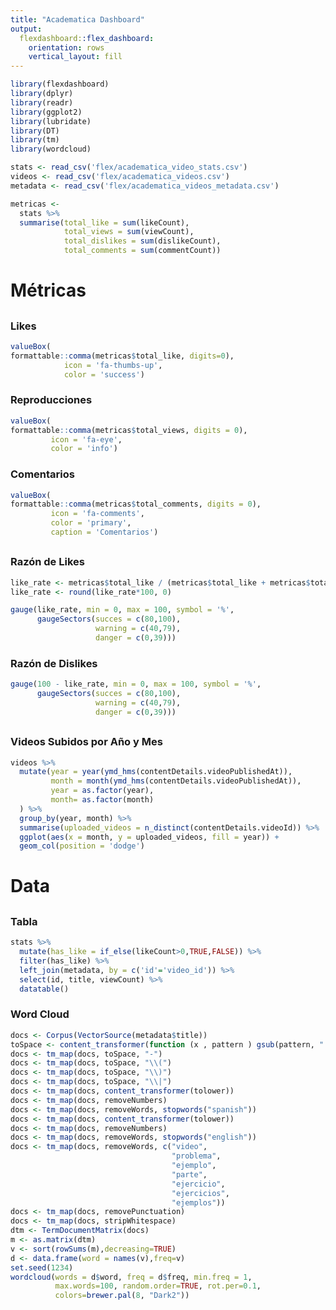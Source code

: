 ```yaml
---
title: "Academatica Dashboard"
output: 
  flexdashboard::flex_dashboard:
    orientation: rows
    vertical_layout: fill
---
```


```r
library(flexdashboard)
library(dplyr)
library(readr)
library(ggplot2)
library(lubridate)
library(DT)
library(tm)
library(wordcloud)
```

```r
stats <- read_csv('flex/academatica_video_stats.csv')
videos <- read_csv('flex/academatica_videos.csv')
metadata <- read_csv('flex/academatica_videos_metadata.csv')
```

```r
metricas <-
  stats %>%
  summarise(total_like = sum(likeCount),
            total_views = sum(viewCount),
            total_dislikes = sum(dislikeCount),
            total_comments = sum(commentCount))
```


# Métricas {data-icon=fa-ruler}

##

### Likes

```r
valueBox(
formattable::comma(metricas$total_like, digits=0),
            icon = 'fa-thumbs-up', 
            color = 'success')
```

### Reproducciones

```r
valueBox(
formattable::comma(metricas$total_views, digits = 0),
         icon = 'fa-eye',
         color = 'info')
```


### Comentarios

```r
valueBox(
formattable::comma(metricas$total_comments, digits = 0),
         icon = 'fa-comments',
         color = 'primary',
         caption = 'Comentarios')
```

##

### Razón de Likes

```r
like_rate <- metricas$total_like / (metricas$total_like + metricas$total_dislikes)
like_rate <- round(like_rate*100, 0)

gauge(like_rate, min = 0, max = 100, symbol = '%', 
      gaugeSectors(succes = c(80,100),
                   warning = c(40,79),
                   danger = c(0,39)))
```


### Razón de Dislikes

```r
gauge(100 - like_rate, min = 0, max = 100, symbol = '%', 
      gaugeSectors(succes = c(80,100),
                   warning = c(40,79),
                   danger = c(0,39)))
```

##

### Videos Subidos por Año y Mes

```r
videos %>%
  mutate(year = year(ymd_hms(contentDetails.videoPublishedAt)),
         month = month(ymd_hms(contentDetails.videoPublishedAt)),
         year = as.factor(year),
         month= as.factor(month)
  ) %>%
  group_by(year, month) %>%
  summarise(uploaded_videos = n_distinct(contentDetails.videoId)) %>%
  ggplot(aes(x = month, y = uploaded_videos, fill = year)) + 
  geom_col(position = 'dodge')

```


# Data {data-icon=fa-database}

## {.tabset}

### Tabla

```r
stats %>%
  mutate(has_like = if_else(likeCount>0,TRUE,FALSE)) %>%
  filter(has_like) %>%
  left_join(metadata, by = c('id'='video_id')) %>%
  select(id, title, viewCount) %>%
  datatable()
```


### Word Cloud

```r
docs <- Corpus(VectorSource(metadata$title))
toSpace <- content_transformer(function (x , pattern ) gsub(pattern, " ", x))
docs <- tm_map(docs, toSpace, "-")
docs <- tm_map(docs, toSpace, "\\(")
docs <- tm_map(docs, toSpace, "\\)")
docs <- tm_map(docs, toSpace, "\\|")
docs <- tm_map(docs, content_transformer(tolower))
docs <- tm_map(docs, removeNumbers)
docs <- tm_map(docs, removeWords, stopwords("spanish"))
docs <- tm_map(docs, content_transformer(tolower))
docs <- tm_map(docs, removeNumbers)
docs <- tm_map(docs, removeWords, stopwords("english"))
docs <- tm_map(docs, removeWords, c("video", 
                                    "problema",
                                    "ejemplo",
                                    "parte",
                                    "ejercicio",
                                    "ejercicios",
                                    "ejemplos")) 
docs <- tm_map(docs, removePunctuation)
docs <- tm_map(docs, stripWhitespace)
dtm <- TermDocumentMatrix(docs)
m <- as.matrix(dtm)
v <- sort(rowSums(m),decreasing=TRUE)
d <- data.frame(word = names(v),freq=v)
set.seed(1234)
wordcloud(words = d$word, freq = d$freq, min.freq = 1,
          max.words=100, random.order=TRUE, rot.per=0.1, 
          colors=brewer.pal(8, "Dark2"))
```

